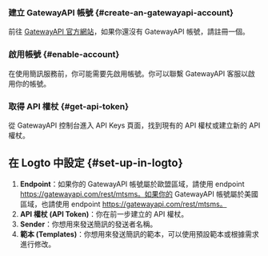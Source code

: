 ### 建立 GatewayAPI 帳號 \{#create-an-gatewayapi-account}

前往 [GatewayAPI 官方網站](https://www.gatewayapi.com/)，如果你還沒有 GatewayAPI 帳號，請註冊一個。

### 啟用帳號 \{#enable-account}

在使用簡訊服務前，你可能需要先啟用帳號。你可以聯繫 GatewayAPI 客服以啟用你的帳號。

### 取得 API 權杖 \{#get-api-token}

從 GatewayAPI 控制台進入 API Keys 頁面，找到現有的 API 權杖或建立新的 API 權杖。

## 在 Logto 中設定 \{#set-up-in-logto}

1. **Endpoint**：如果你的 GatewayAPI 帳號屬於歐盟區域，請使用 endpoint https://gatewayapi.com/rest/mtsms。如果你的 GatewayAPI 帳號屬於美國區域，也請使用 endpoint https://gatewayapi.com/rest/mtsms。
2. **API 權杖 (API Token)**：你在前一步建立的 API 權杖。
3. **Sender**：你想用來發送簡訊的發送者名稱。
4. **範本 (Templates)**：你想用來發送簡訊的範本，可以使用預設範本或根據需求進行修改。
